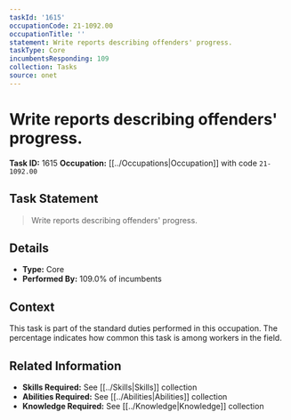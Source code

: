 ```yaml
---
taskId: '1615'
occupationCode: 21-1092.00
occupationTitle: ''
statement: Write reports describing offenders' progress.
taskType: Core
incumbentsResponding: 109
collection: Tasks
source: onet
---
```

# Write reports describing offenders' progress.

**Task ID:** 1615
**Occupation:** [[../Occupations|Occupation]] with code `21-1092.00`

## Task Statement

> Write reports describing offenders' progress.

## Details

- **Type:** Core
- **Performed By:** 109.0% of incumbents

## Context

This task is part of the standard duties performed in this occupation. The percentage indicates how common this task is among workers in the field.

## Related Information

- **Skills Required:** See [[../Skills|Skills]] collection
- **Abilities Required:** See [[../Abilities|Abilities]] collection
- **Knowledge Required:** See [[../Knowledge|Knowledge]] collection
